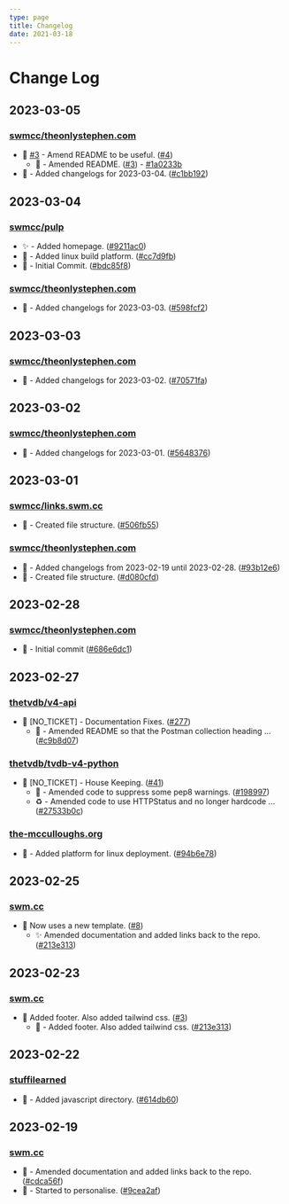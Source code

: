```yaml
---
type: page
title: Changelog 
date: 2021-03-18
---
```


# Change Log 

## 2023-03-05

### [swmcc/theonlystephen.com](https://github.com/swmcc/theonlyswmcc)
  - 🔀 [#3](https://github.com/swmcc/theonlystephen.com/issues/3) - Amend README to be useful. ([#4](https://github.com/swmcc/theonlystephen.com/pull/4))
    - 📝 - Amended README. ([#3](https://github.com/swmcc/theonlystephen.com/issues/3)) - [#1a0233b](https://github.com/swmcc/theonlystephen.com/pull/4/commits/1a0233b1579589c54f51f284163d6954a1907570)
  - 📝 - Added changelogs for 2023-03-04. ([#c1bb192](https://github.com/swmcc/theonlystephen.com/commit/c1bb192110cff7f7eb619389cecd704d640aa990)) 

## 2023-03-04

### [swmcc/pulp](https://github.com/swmcc/pulp)
  - ✨ - Added homepage. ([#9211ac0](https://github.com/swmcc/pulp/commit/9211ac02b9711a4a24996b1dbedba9f9e0d99426))
  - 🔧 - Added linux build platform. ([#cc7d9fb](https://github.com/swmcc/pulp/commit/cc7d9fb200830b089f7936c6d14d48dfca26c2d6)) 
  - 🎉 - Initial Commit. ([#bdc85f8](https://github.com/swmcc/pulp/commit/bdc85f8ec8b460f38ee91711de2b6b18dba3e80c))

### [swmcc/theonlystephen.com](https://github.com/swmcc/theonlystephen.com)
  - 📝 - Added changelogs for 2023-03-03. ([#598fcf2](https://github.com/swmcc/theonlystephen.com/commit/598fcf29a50a3b98a091c9b896d750b645fc0c3e)) 

## 2023-03-03

### [swmcc/theonlystephen.com](https://github.com/swmcc/theonlystephen.com)
  - 📝 - Added changelogs for 2023-03-02. ([#70571fa](https://github.com/swmcc/theonlystephen.com/commit/70571fae0ac5c50f8f5d18b6810f43a099091fc7)) 

## 2023-03-02

### [swmcc/theonlystephen.com](https://github.com/swmcc/theonlystephen.com)
  - 📝 - Added changelogs for 2023-03-01. ([#5648376](https://github.com/swmcc/theonlystephen.com/commit/56483767da3e17c1c55b115e98aebe37aa07ed3e)) 

## 2023-03-01

### [swmcc/links.swm.cc](https://github.com/swmcc/links.swm.cc)
  - 🚧 - Created file structure. ([#506fb55](https://github.com/swmcc/links.swm.cc/commit/506fb5528bdeef9f3b93a5f77e370a8a82044862))


### [swmcc/theonlystephen.com](https://github.com/swmcc/theonlystephen.com)
  - 📝 - Added changelogs from 2023-02-19 until 2023-02-28. ([#93b12e6](https://github.com/swmcc/theonlystephen.com/commit/93b12e61d4bdff382422c1ba5ad194875efbe8ae))
  - 🚧 - Created file structure. ([#d080cfd](https://github.com/swmcc/theonlystephen.com/commit/d080cfdf30ce4196c8658b5396bef729630a015c))


## 2023-02-28

### [swmcc/theonlystephen.com](https://github.com/swmcc/theonlystephen.com)
  - 🎉 - Initial commit ([#686e6dc1](https://github.com/swmcc/theonlystephen.com/commit/686e6dc1f88f39dfd99e6e55183d81e18ed6b3af))


## 2023-02-27

### [thetvdb/v4-api](https://github.com/thetvdb/v4-api)
  - 🔀 [NO_TICKET] - Documentation Fixes. ([#277](https://github.com/thetvdb/v4-api/pull/277))
    - 📝 - Amended README so that the Postman collection heading ... ([#c9b8d07](https://github.com/thetvdb/v4-api/pull/277/commits/c9b8d07d1f3d3f46b43cc65c71b95bb35de0ee7c))

### [thetvdb/tvdb-v4-python](https://github.com/thetvdb/tvdb-v4-python)
  - 🔀 [NO_TICKET] - House Keeping. ([#41](https://github.com/thetvdb/tvdb-v4-python/pull/41))
    - 🚨 - Amended code to suppress some pep8 warnings. ([#198997](https://github.com/thetvdb/tvdb-v4-python/pull/41/commits/198997729c249b24c25aa1056e08a2427dacd3be))
    - ♻️ - Amended code to use HTTPStatus and no longer hardcode ... ([#27533b0c](https://github.com/thetvdb/tvdb-v4-python/pull/41/commits/27533b0c5c884b4a38b9eba5f02c3c7a8d6589f2))

### [the-mcculloughs.org](https://github.com/swm.cc/the-mcculloughs.org)
- 🧱 - Added platform for linux deployment. ([#94b6e78](https://github.com/swmcc/the-mcculloughs.org/commit/94b6e78))

## 2023-02-25

### [swm.cc](https://github.com/swmcc/swm.cc)

- 🔀 Now uses a new template. ([#8](https://github.com/swmcc/swm.cc/pull/8))
  - ✨ Amended documentation and added links back to the repo. ([#213e313](https://github.com/swmcc/swm.cc/commit/213e313))

## 2023-02-23

### [swm.cc](https://github.com/swmcc/swm.cc)

- 🔀 Added footer. Also added tailwind css. ([#3](https://github.com/swmcc/swm.cc/pull/6))
  - 📝 - Added footer. Also added tailwind css. ([#213e313](https://github.com/swmcc/swm.cc/commit/213e313))

## 2023-02-22

### [stuffilearned](https://github.com/swmcc/stuffilearned)

- 📝 - Added javascript directory. ([#614db60](https://github.com/swmcc/stuffilearned/commit/614db60))


## 2023-02-19

### [swm.cc](https://github.com/swmcc/swm.cc)

- 📝 - Amended documentation and added links back to the repo.  ([#cdca56f](https://github.com/swmcc/swm.cc/commit/cdca56fdae0)) 
- 🚀 - Started to personalise. ([#9cea2af](https://github.com/swmcc/swm.cc/commit/9cea2af))